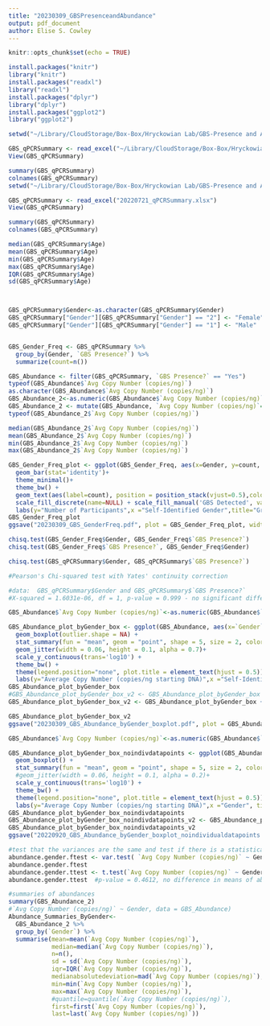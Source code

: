 ```yaml
---
title: "20230309_GBSPresenceandAbundance"
output: pdf_document
author: Elise S. Cowley
---
```


```r
knitr::opts_chunk$set(echo = TRUE)
```

```r
install.packages("knitr")
library("knitr")
install.packages("readxl")
library("readxl")
install.packages("dplyr")
library("dplyr")
install.packages("ggplot2")
library("ggplot2")
```

```r

setwd("~/Library/CloudStorage/Box-Box/Hryckowian Lab/GBS-Presence and Abundance/WARRIOR - GBS qPCR")

GBS_qPCRSummary <- read_excel("~/Library/CloudStorage/Box-Box/Hryckowian Lab/GBS-Presence and Abundance/WARRIOR - GBS qPCR/20220721_qPCRSummary.xlsx")
View(GBS_qPCRSummary)

summary(GBS_qPCRSummary)
colnames(GBS_qPCRSummary)
setwd("~/Library/CloudStorage/Box-Box/Hryckowian Lab/GBS-Presence and Abundance/WARRIOR - GBS qPCR")

GBS_qPCRSummary <- read_excel("20220721_qPCRSummary.xlsx")
View(GBS_qPCRSummary)

summary(GBS_qPCRSummary)
colnames(GBS_qPCRSummary)

median(GBS_qPCRSummary$Age)
mean(GBS_qPCRSummary$Age)
min(GBS_qPCRSummary$Age)
max(GBS_qPCRSummary$Age)
IQR(GBS_qPCRSummary$Age)
sd(GBS_qPCRSummary$Age)



GBS_qPCRSummary$Gender<-as.character(GBS_qPCRSummary$Gender)
GBS_qPCRSummary["Gender"][GBS_qPCRSummary["Gender"] == "2"] <- "Female"
GBS_qPCRSummary["Gender"][GBS_qPCRSummary["Gender"] == "1"] <- "Male"


GBS_Gender_Freq <- GBS_qPCRSummary %>%
  group_by(Gender, `GBS Presence?`) %>%
  summarize(count=n())

GBS_Abundance <- filter(GBS_qPCRSummary, `GBS Presence?` == "Yes")
typeof(GBS_Abundance$`Avg Copy Number (copies/ng)`)
as.character(GBS_Abundance$`Avg Copy Number (copies/ng)`)
GBS_Abundance_2<-as.numeric(GBS_Abundance$`Avg Copy Number (copies/ng)`)
GBS_Abundance_2 <- mutate(GBS_Abundance, `Avg Copy Number (copies/ng)`= as.numeric(`Avg Copy Number (copies/ng)`))
typeof(GBS_Abundance_2$`Avg Copy Number (copies/ng)`)

median(GBS_Abundance_2$`Avg Copy Number (copies/ng)`)
mean(GBS_Abundance_2$`Avg Copy Number (copies/ng)`)
min(GBS_Abundance_2$`Avg Copy Number (copies/ng)`)
max(GBS_Abundance_2$`Avg Copy Number (copies/ng)`)

```


```r

GBS_Gender_Freq_plot <- ggplot(GBS_Gender_Freq, aes(x=Gender, y=count, fill=`GBS Presence?`))+
  geom_bar(stat='identity')+
  theme_minimal()+
  theme_bw() +
  geom_text(aes(label=count), position = position_stack(vjust=0.5),colour = "white", size = 5) +
  scale_fill_discrete(name=NULL) + scale_fill_manual('GBS Detected', values=c("#6BBAE5","#514289")) +
  labs(y="Number of Participants",x ="Self-Identified Gender",title="Group B Streptococcus Carrier Frequency in Stool")
GBS_Gender_Freq_plot
ggsave("20230309_GBS_GenderFreq.pdf", plot = GBS_Gender_Freq_plot, width = 6, height = 4)
```

```r

chisq.test(GBS_Gender_Freq$Gender, GBS_Gender_Freq$`GBS Presence?`)
chisq.test(GBS_Gender_Freq$`GBS Presence?`, GBS_Gender_Freq$Gender)

chisq.test(GBS_qPCRSummary$Gender, GBS_qPCRSummary$`GBS Presence?`)

#Pearson's Chi-squared test with Yates' continuity correction

#data:  GBS_qPCRSummary$Gender and GBS_qPCRSummary$`GBS Presence?`
#X-squared = 1.6031e-06, df = 1, p-value = 0.999 - no significant difference between having GBS and not for gender
```

```r
GBS_Abundance$`Avg Copy Number (copies/ng)`<-as.numeric(GBS_Abundance$`Avg Copy Number (copies/ng)`)

GBS_Abundance_plot_byGender_box <- ggplot(GBS_Abundance, aes(x=`Gender`, y=`Avg Copy Number (copies/ng)`, color = `Gender`)) +
  geom_boxplot(outlier.shape = NA) +  
  stat_summary(fun = "mean", geom = "point", shape = 5, size = 2, color = "black")+
  geom_jitter(width = 0.06, height = 0.1, alpha = 0.7)+
  scale_y_continuous(trans='log10') + 
  theme_bw() +
  theme(legend.position="none", plot.title = element_text(hjust = 0.5))+
  labs(y="Average Copy Number (copies/ng starting DNA)",x ="Self-Identified Gender", title="Group B Streptococcus Abundance")
GBS_Abundance_plot_byGender_box
#GBS_Abundance_plot_byGender_box_v2 <- GBS_Abundance_plot_byGender_box + scale_color_manual(values=c("#5c1a33", "#f3c483"))
GBS_Abundance_plot_byGender_box_v2 <- GBS_Abundance_plot_byGender_box + scale_color_manual(values=c("#81974C","#68434E"))

GBS_Abundance_plot_byGender_box_v2
ggsave("20230309_GBS_Abundance_byGender_boxplot.pdf", plot = GBS_Abundance_plot_byGender_box_v2, width = 6, height = 4)
```

```r
GBS_Abundance$`Avg Copy Number (copies/ng)`<-as.numeric(GBS_Abundance$`Avg Copy Number (copies/ng)`)

GBS_Abundance_plot_byGender_box_noindivdatapoints <- ggplot(GBS_Abundance, aes(x=`Gender`, y=`Avg Copy Number (copies/ng)`, color = `Gender`)) +
  geom_boxplot() +  
  stat_summary(fun = "mean", geom = "point", shape = 5, size = 2, color = "black")+
  #geom_jitter(width = 0.06, height = 0.1, alpha = 0.2)+
  scale_y_continuous(trans='log10') + 
  theme_bw() +
  theme(legend.position="none", plot.title = element_text(hjust = 0.5))+
  labs(y="Average Copy Number (copies/ng starting DNA)",x ="Gender", title="Group B Streptococcus Abundance")
GBS_Abundance_plot_byGender_box_noindivdatapoints
GBS_Abundance_plot_byGender_box_noindivdatapoints_v2 <- GBS_Abundance_plot_byGender_box_noindivdatapoints + scale_color_manual(values=c("#5c1a33", "#f3c483"))
GBS_Abundance_plot_byGender_box_noindivdatapoints_v2
ggsave("20220920_GBS_Abundance_byGender_boxplot_noindividualdatapoints.pdf", plot = GBS_Abundance_plot_byGender_box_noindivdatapoints_v2, width = 6, height = 4)
```

```r
#test that the variances are the same and test if there is a statistically significant difference between abundances for females and males
abundance.gender.ftest <- var.test( `Avg Copy Number (copies/ng)` ~ Gender, data = GBS_Abundance)
abundance.gender.ftest
abundance.gender.ttest <- t.test(`Avg Copy Number (copies/ng)` ~ Gender, data = GBS_Abundance, var.equal = FALSE)
abundance.gender.ttest  #p-value = 0.4612, no difference in means of abundances for individuals who have GBS and who do not have GBS
```

```r
#summaries of abundances
summary(GBS_Abundance_2) 
#`Avg Copy Number (copies/ng)` ~ Gender, data = GBS_Abundance)
Abundance_Summaries_ByGender<-
  GBS_Abundance_2 %>% 
  group_by(`Gender`) %>% 
  summarise(mean=mean(`Avg Copy Number (copies/ng)`), 
            median=median(`Avg Copy Number (copies/ng)`), 
            n=n(), 
            sd = sd(`Avg Copy Number (copies/ng)`), 
            iqr=IQR(`Avg Copy Number (copies/ng)`),
            medianabsolutedeviation=mad(`Avg Copy Number (copies/ng)`),
            min=min(`Avg Copy Number (copies/ng)`),
            max=max(`Avg Copy Number (copies/ng)`),
            #quantile=quantile(`Avg Copy Number (copies/ng)`),
            first=first(`Avg Copy Number (copies/ng)`),
            last=last(`Avg Copy Number (copies/ng)`))
```



